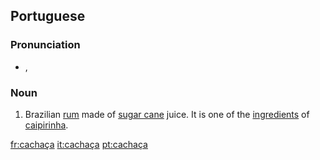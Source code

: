 ==Portuguese==
{{rfe|lang=pt}}

===Pronunciation===
* {{IPA|/kaˈʃasa/|lang=pt}}, {{SAMPA|/ka"Sasa/}}

===Noun===
{{infl|pt|noun}}

# Brazilian [[rum]] made of [[sugar cane]] juice. It is one of the [[ingredient]]s of [[caipirinha]].

[[fr:cachaça]]
[[it:cachaça]]
[[pt:cachaça]]